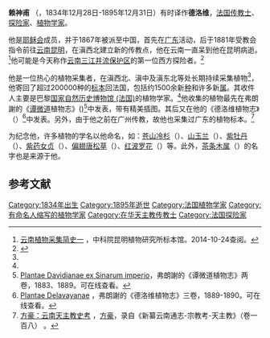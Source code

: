 '''赖神甫''' （{{lang-fr|'''Père Jean Marie Delavay'''}}，1834年12月28日-1895年12月31日）有时译作'''德洛维'''，[[法国|法国]][[传教士|传教士]]、[[探险家列表|探险家]]、[[植物学家|植物学家]]。

他是[[耶稣会|耶稣会]]成员，并于1867年被派至中国，首先在[[广东|广东]]活动，后于1881年受教会指令前往[[云南|云南]][[昆明|昆明]]，在滇西北建立新的传教点，他在云南一直呆到他在昆明病逝。<ref name="cas">[http://kun.kib.ac.cn/lshg/kkda/index_1.html 云南植物采集简史一] {{Wayback|url=http://kun.kib.ac.cn/lshg/kkda/index_1.html |date=20141024113845 }}，中科院昆明植物研究所标本馆。2014-10-24查阅。</ref>他可能是今天称作[[云南三江并流保护区|云南三江并流保护区]]的第一位西方探险者。<ref>{{Cite web |url=http://www.eoearth.org/article/Three_Parallel_Rivers_of_Yunnan_Protected_Areas,_China#gen7 |title=存档副本 |access-date=2014-10-24 |archive-date=2013-05-23 |archive-url=https://web.archive.org/web/20130523172142/http://www.eoearth.org/article/Three_Parallel_Rivers_of_Yunnan_Protected_Areas,_China#gen7 |dead-url=no }}</ref>

他是一位热心的植物采集者，在滇西北、滇中及滇东北等处长期持续采集植物<ref name="cas" />，他寄回了超过200000种的[[标本|标本]]回法国，包括约1500余新[[种|种]]和许多新[[属|属]]。其收件人主要是巴黎[[国家自然历史博物馆_(法国)|国家自然历史博物馆 (法国)]]的植物学家{{link-en|阿德里安·勒內·弗朗謝|Adrien René Franchet}}。<ref name="cas" />他收集的植物最先在弗朗謝的《[[谭微道|谭微道]]植物志》({{lang|la|Plantae Davidianae}})<ref>[http://archive.org/details/plantaedavidian00frangoog Plantae Davidianae ex Sinarum imperio]，弗朗謝的《谭微道植物志》两卷，1883、1889。可在线查看。</ref>中发表，带有精美插图。其后又在他的《德洛维植物志》（{{lang|la|Plantae Delavayanae}}）<ref>[http://www.botanicus.org/title/b12213706 Plantae Delavayanae] {{Wayback|url=http://www.botanicus.org/title/b12213706 |date=20170701030945 }}，弗朗謝的《德洛维植物志》三卷，1889-1890。可在线查看。</ref>中发表。另外，由于他之前在广州传教，故他也采集过广东的植物标本。<ref name="test">[http://www.catholicyn.org/htmxd/001/2006-7-133.htm 方豪：云南天主教史考] {{Wayback|url=http://www.catholicyn.org/htmxd/001/2006-7-133.htm |date=20140609003008 }}，[[方豪_(1910年)|方豪]]，录自《新纂云南通志-宗教考-天主教》（卷一百八） 。</ref>

为纪念他，许多植物的学名以他命名，如：[[苍山冷杉|苍山冷杉]]（{{lang|la|''Abies delavayi''}}）、[[山玉兰|山玉兰]]（{{lang|la|''Magnolia delavayi''}}）、[[紫牡丹|紫牡丹]]（{{lang|la|''Paeonia delavayi''}}）、[[紫药女贞|紫药女贞]]（{{lang|la|''Ligustrum delavayanum''}}）、[[偏翅唐松草|偏翅唐松草]]（{{lang|la|''Thalictrum delavayi''}}）、[[红波罗花|红波罗花]]（{{lang|la|''Incarvillea delavayi''}}）等。此外，[[茶条木属|茶条木属]]（{{lang|la|''Delavaya''}}）的名字也是来源于他。

{{botanist|Delavay|Delavay, Pierre Jean Marie}}

==参考文献==
{{Reflist}}

{{Authority control}}

[[Category:1834年出生|Category:1834年出生]]
[[Category:1895年逝世|Category:1895年逝世]]
[[Category:法国植物学家|Category:法国植物学家]]
[[Category:有命名人缩写的植物学家|Category:有命名人缩写的植物学家]]
[[Category:在华天主教传教士|Category:在华天主教传教士]]
[[Category:法国探险家|Category:法国探险家]]